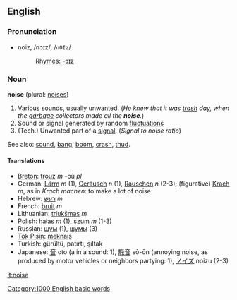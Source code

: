 ==English==
===Pronunciation===
*noiz, /nɔɪz/, /<tt>nOIz</tt>/
*:[[Rhymes:English:-ɔɪz|Rhymes: -ɔɪz]]

===Noun===
'''noise''' (plural: [[noises]])

#Various sounds, usually unwanted.  (''He knew that it was [[trash]] day, when the [[garbage]] collectors made all the '''noise'''.'')
#Sound or signal generated by random [[fluctuation]]s
#(Tech.) Unwanted part of a [[signal]]. (''Signal to noise ratio'')

See also: [[sound]], [[bang]], [[boom]], [[crash]], [[thud]].

====Translations====
*[[Breton]]: [[trouz]] ''m'' -où ''pl''
*German: [[Lärm]] ''m'' (1), [[Geräusch]] ''n'' (1), [[Rauschen]] ''n'' (2-3); (figurative) [[Krach]] ''m'', as in ''Krach machen'': to make a lot of noise 
*Hebrew: [[רעש]] ''m''
*French: [[bruit]] ''m''
*Lithuanian: [[triukšmas]] ''m''
*Polish: [[hałas]] ''m'' (1), [[szum]] ''m'' (1-3)
*Russian: [[шум]] (1), [[шумы]] (3)
*[[Tok Pisin]]: [[meknais]]
*Turkish: gürültü, patırtı, şıltak
*Japanese: [[音]] oto (a in a sound: 1), [[騒音]] sō-ōn (annoying noise, as produced by motor vehicles or neighbors partying: 1), [[ノイズ]] noizu (2-3)
[[Category:1000 English basic words]]

[[it:noise]]